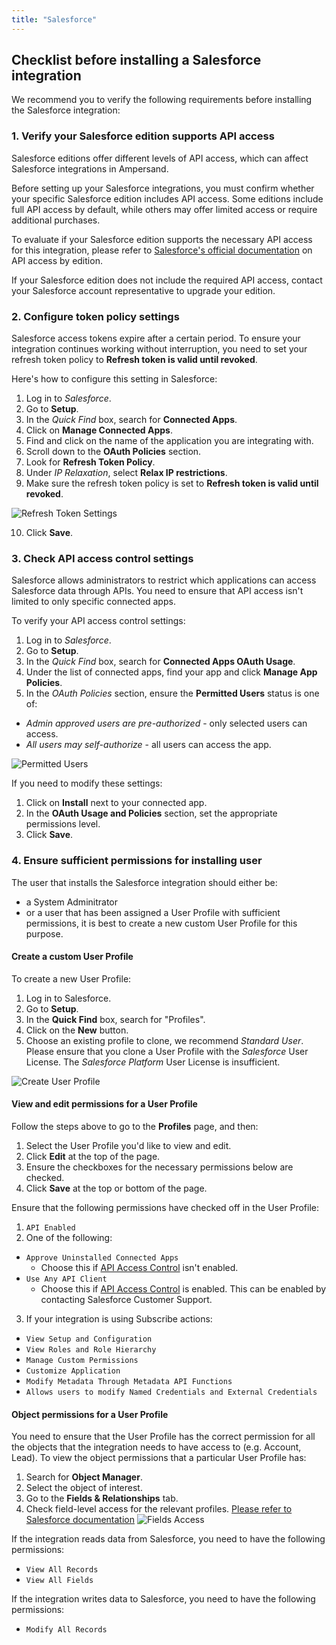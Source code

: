 ```yaml
---
title: "Salesforce"
---
```


## Checklist before installing a Salesforce integration

We recommend you to verify the following requirements before installing the Salesforce integration:

### 1. Verify your Salesforce edition supports API access

Salesforce editions offer different levels of API access, which can affect Salesforce integrations in Ampersand.

Before setting up your Salesforce integrations, you must confirm whether your specific Salesforce edition includes API access. Some editions include full API access by default, while others may offer limited access or require additional purchases.

To evaluate if your Salesforce edition supports the necessary API access for this integration, please refer to [Salesforce's official documentation](https://help.salesforce.com/s/articleView?language=en_US&id=000385436&type=1) on API access by edition.

If your Salesforce edition does not include the required API access, contact your Salesforce account representative to upgrade your edition.

### 2. Configure token policy settings

Salesforce access tokens expire after a certain period. To ensure your integration continues working without interruption, you need to set your refresh token policy to **Refresh token is valid until revoked**.

Here's how to configure this setting in Salesforce:

1. Log in to *Salesforce*.
2. Go to **Setup**.
3. In the *Quick Find* box, search for **Connected Apps**.
4. Click on **Manage Connected Apps**.
5. Find and click on the name of the application you are integrating with.
6. Scroll down to the **OAuth Policies** section.
7. Look for **Refresh Token Policy**.
8. Under *IP Relaxation*, select **Relax IP restrictions**.
9. Make sure the refresh token policy is set to **Refresh token is valid until revoked**.

![Refresh Token Settings](/images/customer-guides/salesforce-refresh-token.png)

10.  Click **Save**.

### 3. Check API access control settings

Salesforce allows administrators to restrict which applications can access Salesforce data through APIs. You need to ensure that API access isn't limited to only specific connected apps.

To verify your API access control settings:

1. Log in to *Salesforce*.
2. Go to **Setup**.
3. In the *Quick Find* box, search for **Connected Apps OAuth Usage**.
4. Under the list of connected apps, find your app and click **Manage App Policies**.
5. In the *OAuth Policies* section, ensure the **Permitted Users** status is one of:
- *Admin approved users are pre-authorized* - only selected users can access.
- *All users may self-authorize* - all users can access the app.

![Permitted Users](/images/customer-guides/salesforce-3.gif)

If you need to modify these settings:

1. Click on **Install** next to your connected app.
2. In the **OAuth Usage and Policies** section, set the appropriate permissions level.
3. Click **Save**.

### 4. Ensure sufficient permissions for installing user

The user that installs the Salesforce integration should either be:
- a System Adminitrator
- or a user that has been assigned a User Profile with sufficient permissions, it is best to create a new custom User Profile for this purpose.

#### Create a custom User Profile

To create a new User Profile:
1. Log in to Salesforce.
2. Go to **Setup**.
3. In the **Quick Find** box, search for "Profiles".
4. Click on the **New** button.
5. Choose an existing profile to clone, we recommend *Standard User*. Please ensure that you clone a User Profile with the *Salesforce* User License. The *Salesforce Platform* User License is insufficient.

![Create User Profile](/images/provider-guides/CreateSalesforceProfile.gif)

#### View and edit permissions for a User Profile

Follow the steps above to go to the **Profiles** page, and then:
1. Select the User Profile you'd like to view and edit.
2. Click **Edit** at the top of the page.
3. Ensure the checkboxes for the necessary permissions below are checked.
4. Click **Save** at the top or bottom of the page.

Ensure that the following permissions have checked off in the User Profile:
1. `API Enabled`
2. One of the following:
  * `Approve Uninstalled Connected Apps`
    * Choose this if [API Access Control](https://help.salesforce.com/s/articleView?id=xcloud.security_api_access_control_about.htm&type=5) isn't enabled.    
  * `Use Any API Client`
    * Choose this if [API Access Control](https://help.salesforce.com/s/articleView?id=xcloud.security_api_access_control_about.htm&type=5) is enabled. This can be enabled by contacting Salesforce Customer Support.
3. If your integration is using Subscribe actions:
  * `View Setup and Configuration`
  * `View Roles and Role Hierarchy`
  * `Manage Custom Permissions`
  * `Customize Application`
  * `Modify Metadata Through Metadata API Functions`
  * `Allows users to modify Named Credentials and External Credentials`

#### Object permissions for a User Profile

You need to ensure that the User Profile has the correct permission for all the objects that the integration needs to have access to (e.g. Account, Lead). To view the object permissions that a particular User Profile has:
  1. Search for **Object Manager**.
  2. Select the object of interest.
  3. Go to the **Fields & Relationships** tab.
  4. Check field-level access for the relevant profiles. [Please refer to Salesforce documentation](https://help.salesforce.com/s/articleView?id=platform.checking_field_accessibility_for_a_particular_field.htm&type=5)
![Fields Access](/images/customer-guides/salesforce-5.png)

If the integration reads data from Salesforce, you need to have the following permissions:
  * `View All Records`
  * `View All Fields`

If the integration writes data to Salesforce, you need to have the following permissions:
  * `Modify All Records`
